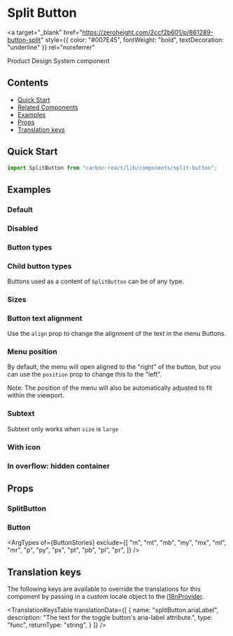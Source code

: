 


<Meta of={SplitButtonStories} />

# Split Button

<a
  target="_blank"
  href="https://zeroheight.com/2ccf2b601/p/861289-button-split"
  style={{ color: "#007E45", fontWeight: "bold", textDecoration: "underline" }}
  rel="noreferrer"
>
  Product Design System component
</a>

## Contents

- [Quick Start](#quick-start)
- [Related Components](#related-components)
- [Examples](#examples)
- [Props](#props)
- [Translation keys](#translation-keys)

## Quick Start

```javascript
import SplitButton from "carbon-react/lib/components/split-button";
```

## Examples

### Default

<Canvas of={SplitButtonStories.Default} />

### Disabled

<Canvas of={SplitButtonStories.Disabled} />

### Button types

<Canvas of={SplitButtonStories.ButtonTypes} />

### Child button types

Buttons used as a content of `SplitButton` can be of any type.

<Canvas of={SplitButtonStories.ChildButtonTypes} />

### Sizes

<Canvas of={SplitButtonStories.Sizes} />

### Button text alignment

Use the `align` prop to change the alignment of the text in the menu Buttons.

<Canvas of={SplitButtonStories.Align} />

### Menu position

By default, the menu will open aligned to the "right" of the button, but you can use the `position` prop to change this to the "left". 

Note: The position of the menu will also be automatically adjusted to fit within the viewport.

<Canvas of={SplitButtonStories.Position} />

### Subtext

Subtext only works when `size` is `large`

<Canvas of={SplitButtonStories.Subtext} />

### With icon

<Canvas of={SplitButtonStories.WithIcon} />

### In overflow: hidden container

<Canvas of={SplitButtonStories.InOverflowHiddenContainer} />

## Props

### SplitButton

<ArgTypes of={SplitButtonStories} />

### Button

<ArgTypes
  of={ButtonStories}
  exclude={[
    "m",
    "mt",
    "mb",
    "my",
    "mx",
    "ml",
    "mr",
    "p",
    "py",
    "px",
    "pt",
    "pb",
    "pl",
    "pr",
  ]}
/>

## Translation keys

The following keys are available to override the translations for this component by passing in a custom locale object to the
[i18nProvider](../?path=/docs/documentation-i18n--docs).

<TranslationKeysTable
  translationData={[
    {
      name: "splitButton.ariaLabel",
      description:
        "The text for the toggle button's aria-label attribute.",
      type: "func",
      returnType: "string",
    }
  ]}
/>